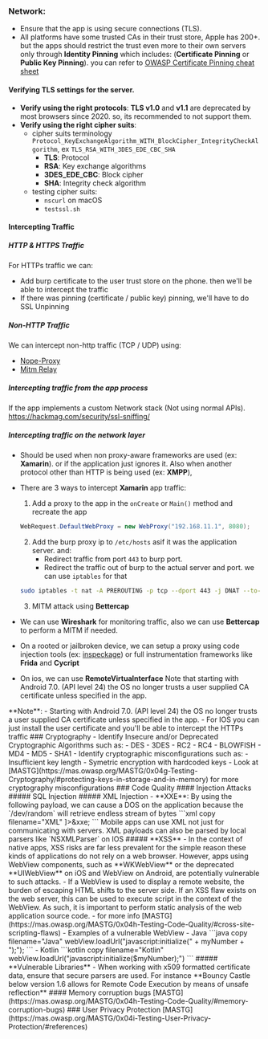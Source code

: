 
### Network:

- Ensure that the app is using secure connections (TLS).
- All platforms have some trusted CAs in their trust store, Apple has 200+. but the apps should restrict the trust even more to their own servers only through **Identity Pinning** which includes: (**Certificate Pinning** or **Public Key Pinning**). you can refer to [OWASP Certificate Pinning cheat sheet](https://cheatsheetseries.owasp.org/cheatsheets/Pinning_Cheat_Sheet.html)

#### Verifying TLS settings for the server.
- **Verify using the right protocols**:  **TLS v1.0** and **v1.1** are deprecated by most browsers since 2020. so, its recommended to not support them.
- **Verify using the right cipher suits**:
    - cipher suits terminology `Protocol_KeyExchangeAlgorithm_WITH_BlockCipher_IntegrityCheckAlgorithm`, ex `TLS_RSA_WITH_3DES_EDE_CBC_SHA`
        - **TLS**: Protocol
        - **RSA**: Key exchange algorithms
        - **3DES_EDE_CBC**: Block cipher
        - **SHA**: Integrity check algorithm
    - testing cipher suits:
        - `nscurl` on macOS
        - `testssl.sh`
#### Intercepting Traffic
##### HTTP & HTTPS Traffic
For HTTPs traffic we can:
- Add burp certificate to the user trust store on the phone. then we'll be able to intercept the traffic
- If there was pinning (certificate / public key) pinning, we'll have to do SSL Unpinning
##### Non-HTTP Traffic
We can intercept non-http traffic (TCP / UDP) using:
- [Nope-Proxy](https://testssl.sh)
- [Mitm Relay](https://github.com/jrmdev/mitm_relay)
##### Intercepting traffic from the app process
If the app implements a custom Network stack (Not using normal APIs). 
https://hackmag.com/security/ssl-sniffing/
##### Intercepting traffic on the network layer
- Should be used when non proxy-aware frameworks are used (ex: **Xamarin**). or if the application just ignores it. Also when another protocol other than HTTP is being used (ex: **XMPP**), 
- There are 3 ways to intercept **Xamarin** app traffic:

    1. Add a proxy to the app in the `onCreate` or `Main()` method and recreate the app
    ```java copy filename="Java"
    WebRequest.DefaultWebProxy = new WebProxy("192.168.11.1", 8080);
    ```
    2. Add the burp proxy ip to `/etc/hosts` asif it was the application server. and:
        - Redirect traffic from port `443` to burp port.
        - Redirect the traffic out of burp to the actual server and port. 
    we can use `iptables` for that
    ```bash copy filename="Terminal"
    sudo iptables -t nat -A PREROUTING -p tcp --dport 443 -j DNAT --to-destination 127.0.0.1:8080
    ```
    3. MITM attack using **Bettercap**
- We can use **Wireshark** for monitoring traffic, also we can use **Bettercap** to perform a MITM if needed.
- On a rooted or jailbroken device, we can setup a proxy using code injection tools (ex: [inspeckage](https://github.com/ac-pm/Inspeckage)) or full instrumentation frameworks like **Frida** and **Cycript**
- On ios, we can use **RemoteVirtuaInterface**
Note that starting with Android 7.0. (API level 24) the OS no longer trusts a user supplied CA certificate unless specified in the app.
<Callout type="info" emoji="👻">
**Note**:
- Starting with Android 7.0. (API level 24) the OS no longer trusts a user supplied CA certificate unless specified in the app.
- For IOS you can just install the user certificate and you'll be able to intercept the HTTPs traffic
</Callout>
### Cryptography
- Identify Insecure and/or Deprecated Cryptographic Algorithms such as:
    - DES
    - 3DES
    - RC2
    - RC4
    - BLOWFISH
    - MD4
    - MD5
    - SHA1
- Identify cryptographic misconfigurations such as:
    - Insufficient key length
    - Symetric encryption with hardcoded keys
- Look at [MASTG](https://mas.owasp.org/MASTG/0x04g-Testing-Cryptography/#protecting-keys-in-storage-and-in-memory) for more cryptography misconfigurations
### Code Quality
#### Injection Attacks
##### SQL Injection
##### XML Injection
- **XXE**:
By using the following payload, we can cause a DOS on the application because the `/dev/random` will retrieve endless stream of bytes 
    ```xml copy filename="XML"
    <?xml version="1.0" encoding="ISO-8859-1"?>
    <!DOCTYPE foo [
    <!ELEMENT foo ANY >
    <!ENTITY xxe SYSTEM "file:///dev/random" >]><foo>&xxe;</foo>
    ```
    <Callout type="info" emoji="👻">
    Mobile apps can use XML not just for communicating with servers. XML payloads can also be parsed by local parsers like `NSXMLParser` on IOS 
    </Callout>
##### **XSS**
- In the context of native apps, XSS risks are far less prevalent for the simple reason these kinds of applications do not rely
on a web browser. However, apps using WebView components, such as **WKWebView** or the deprecated **UIWebView** on iOS
and WebView on Android, are potentially vulnerable to such attacks.
- If a WebView is used to display a remote website, the burden of escaping HTML shifts to the server side. If an XSS flaw
exists on the web server, this can be used to execute script in the context of the WebView. As such, it is important to
perform static analysis of the web application source code.
- for more info [MASTG](https://mas.owasp.org/MASTG/0x04h-Testing-Code-Quality/#cross-site-scripting-flaws)
- Examples of a vulnerable WebView 
    - Java
     ```java copy filename="Java"
     webView.loadUrl("javascript:initialize(" + myNumber + ");");
     ```
    - Kotlin
    ```kotlin copy filename="Kotlin"
    webView.loadUrl("javascript:initialize($myNumber);")
    ```
##### **Vulnerable Libraries**
    - When working with x509 formatted certificate data, ensure that secure parsers are used. For instance **Bouncy Castle below version 1.6 allows for Remote Code Execution by means of unsafe reflection**
#### Memory corruption bugs
[MASTG](https://mas.owasp.org/MASTG/0x04h-Testing-Code-Quality/#memory-corruption-bugs)
### User Privacy Protection
[MASTG](https://mas.owasp.org/MASTG/0x04i-Testing-User-Privacy-Protection/#references)